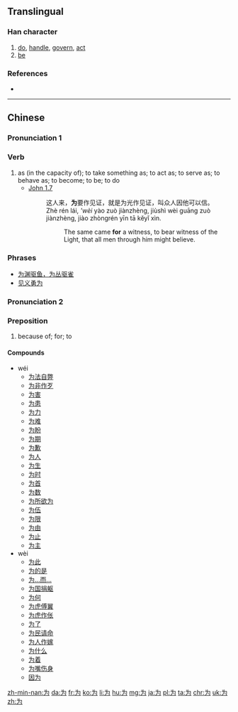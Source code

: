 {{also|爲}}<!-- may be replaced by zh-forms -->
==Translingual==
{{stroke order|type=animate}}
{{zh-hanzi-box|为|[[為]]}}

===Han character===
{{Han char|rn=3|rad=丶|as=03|sn=4|four=34027|canj=IKSI}}

# [[do]], [[handle]], [[govern]], [[act]]
# [[be]]

===References===
* {{Han ref|kx=0080.191|hdz=10044.020|uh=4E3A|ud=20026}}

----

==Chinese==
{{zh-hanzi-box|为|[[爲]]}}

===Pronunciation 1===
{{zh-pron
|m=wéi
|c=wai6
|h=pfs=vi/vì
|mc=y
|oc=y
|ma=zh-wèi.ogg
|cat=v
}}

===Verb===
{{zh-verb|s|pin=wéi|pint=wei2|tra=為}}

# as (in the capacity of); to take something as; to act as; to serve as; to behave as; to become; to be; to do
#* [http://wordproject.org/multi/bi_en_cn_py.htm John 1.7]
#*: 这人来，'''为'''要作见证，就是为光作见证，叫众人因他可以信。
#*: Zhè rén lái, '''wèi'' yào zuò jiànzhèng, jiùshì wèi guāng zuò jiànzhèng, jiào zhòngrén yīn tā kĕyǐ xìn.
#*:: The same came '''for''' a witness, to bear witness of the Light, that all men through him might believe.

===Phrases===
* [[为渊驱鱼，为丛驱雀]]
* [[见义勇为]]

===Pronunciation 2===
{{zh-pron
|m=wèi
|c=wai4
|h=pfs=vi/vì
|ma=
|cat=prep
}}

===Preposition===
{{zh-prep|s|pin=wèi|pint=wei4|tra=為}}

# because of; for; to

====Compounds====
* wéi
** [[为法自弊]]
** [[为非作歹]]
** [[为害]]
** [[为患]]
** [[为力]]
** [[为难]]
** [[为盼]]
** [[为期]]
** [[为歉]]
** [[为人]]
** [[为生]]
** [[为时]]
** [[为首]]
** [[为数]]
** [[为所欲为]]
** [[为伍]]
** [[为限]]
** [[为由]]
** [[为止]]
** [[为主]]
* wèi
** [[为此]]
** [[为的是]]
** [[为…而…]]
** [[为国捐躯]]
** [[为何]]
** [[为虎傅翼]]
** [[为虎作伥]]
** [[为了]]
** [[为民请命]]
** [[为人作嫁]]
** [[为什么]]
** [[为着]]
** [[为嘴伤身]]
** [[因为]]

[[zh-min-nan:为]]
[[da:为]]
[[fr:为]]
[[ko:为]]
[[li:为]]
[[hu:为]]
[[mg:为]]
[[ja:为]]
[[pl:为]]
[[ta:为]]
[[chr:为]]
[[uk:为]]
[[zh:为]]